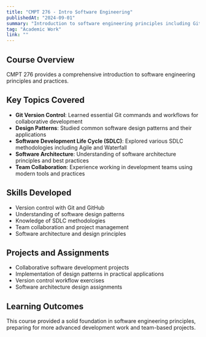 ```yaml
---
title: "CMPT 276 - Intro Software Engineering"
publishedAt: "2024-09-01"
summary: "Introduction to software engineering principles including Git, Design Patterns, and Software Development Life Cycle (SDLC)."
tag: "Academic Work"
link: ""
---
```


## Course Overview

CMPT 276 provides a comprehensive introduction to software engineering principles and practices.

## Key Topics Covered

- **Git Version Control**: Learned essential Git commands and workflows for collaborative development
- **Design Patterns**: Studied common software design patterns and their applications
- **Software Development Life Cycle (SDLC)**: Explored various SDLC methodologies including Agile and Waterfall
- **Software Architecture**: Understanding of software architecture principles and best practices
- **Team Collaboration**: Experience working in development teams using modern tools and practices

## Skills Developed

- Version control with Git and GitHub
- Understanding of software design patterns
- Knowledge of SDLC methodologies
- Team collaboration and project management
- Software architecture and design principles

## Projects and Assignments

- Collaborative software development projects
- Implementation of design patterns in practical applications
- Version control workflow exercises
- Software architecture design assignments

## Learning Outcomes

This course provided a solid foundation in software engineering principles, preparing for more advanced development work and team-based projects. 